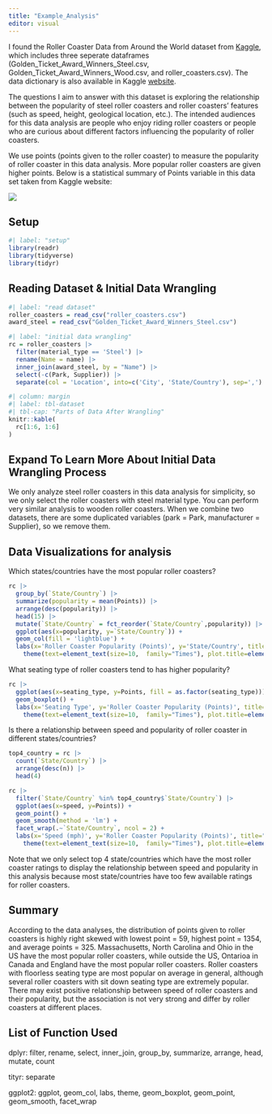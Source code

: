```yaml
---
title: "Example_Analysis"
editor: visual
---
```


I found the Roller Coaster Data from Around the World dataset from [Kaggle](https://www.kaggle.com/datasets/thedevastator/roller-coaster-data-from-around-the-world?select=Golden_Ticket_Award_Winners_Steel.csv), which includes three seperate dataframes (Golden_Ticket_Award_Winners_Steel.csv, Golden_Ticket_Award_Winners_Wood.csv, and roller_coasters.csv). The data dictionary is also available in Kaggle [website](https://www.kaggle.com/datasets/thedevastator/roller-coaster-data-from-around-the-world?select=Golden_Ticket_Award_Winners_Steel.csv).

The questions I aim to answer with this dataset is exploring the relationship between the popularity of steel roller coasters and roller coasters' features (such as speed, height, geological location, etc.). The intended audiences for this data analysis are people who enjoy riding roller coasters or people who are curious about different factors influencing the popularity of roller coasters.

We use points (points given to the roller coaster) to measure the popularity of roller coaster in this data analysis. More popular roller coasters are given higher points. Below is a statistical summary of Points variable in this data set taken from Kaggle website:

![](Points_summary.png)

## Setup

```r
#| label: "setup"
library(readr)
library(tidyverse)
library(tidyr)
```

## Reading Dataset & Initial Data Wrangling

```r
#| label: "read dataset"
roller_coasters = read_csv("roller_coasters.csv")
award_steel = read_csv("Golden_Ticket_Award_Winners_Steel.csv")
```

```r
#| label: "initial data wrangling"
rc = roller_coasters |> 
  filter(material_type == 'Steel') |>
  rename(Name = name) |> 
  inner_join(award_steel, by = "Name") |> 
  select(-c(Park, Supplier)) |>
  separate(col = 'Location', into=c('City', 'State/Country'), sep=',')
```

```r
#| column: margin
#| label: tbl-dataset
#| tbl-cap: "Parts of Data After Wrangling"
knitr::kable(
  rc[1:6, 1:6]
)
```

::: {.callout-caution collapse="true"}
# Expand To Learn More About Initial Data Wrangling Process

We only analyze steel roller coasters in this data analysis for simplicity, so we only select the roller coasters with steel material type. You can perform very similar analysis to wooden roller coasters. When we combine two datasets, there are some duplicated variables (park = Park, manufacturer = Supplier), so we remove them.
:::

## Data Visualizations for analysis

Which states/countries have the most popular roller coasters?

```r
rc |> 
  group_by(`State/Country`) |>
  summarize(popularity = mean(Points)) |>
  arrange(desc(popularity)) |>
  head(15) |>
  mutate(`State/Country` = fct_reorder(`State/Country`,popularity)) |>
  ggplot(aes(x=popularity, y=`State/Country`)) +
  geom_col(fill = 'lightblue') +
  labs(x='Roller Coaster Popularity (Points)', y='State/Country', title="The Top 15 States/Countries (if not US) Which Have the Most Popular Steel Roller Coasters", subtitle="Massachusetts and North Carolina in the US have the most popular roller coasters. \nOutside the US, Ontarioa (a province in Canada) and England have the most popular roller coasters", caption = 'The Bar Plot of Roller Coaster Popularity by State/Country') +
    theme(text=element_text(size=10,  family="Times"), plot.title=element_text(size=12, face='bold'))
```

What seating type of roller coasters tend to has higher popularity?

```r
rc |> 
  ggplot(aes(x=seating_type, y=Points, fill = as.factor(seating_type))) +
  geom_boxplot() +
  labs(x='Seating Type', y='Roller Coaster Popularity (Points)', title="The Popularity of Roller Coaster and Its Seating Type", subtitle="Roller coasters with Sit Down seating type have the highest popularity among all roller coasters, \nbut overall, the roller coasters with Floorless seating type have the highest popularity on avergae, \nthe roller coasters with Wing seating type have the lowest popularity on average.", caption = 'The Boxplot of Roller Coaster Popularity by Seating Type', fill = 'Seating Type') +
    theme(text=element_text(size=10,  family="Times"), plot.title=element_text(size=12, face='bold'))
```

Is there a relationship between speed and popularity of roller coaster in different states/countries?

```r
top4_country = rc |> 
  count(`State/Country`) |>
  arrange(desc(n)) |>
  head(4)

rc |>
  filter(`State/Country` %in% top4_country$`State/Country`) |>
  ggplot(aes(x=speed, y=Points)) +
  geom_point() + 
  geom_smooth(method = 'lm') +
  facet_wrap(.~`State/Country`, ncol = 2) +
  labs(x='Speed (mph)', y='Roller Coaster Popularity (Points)', title="The Popularity of Roller Coasters and Their Speeds in Top 4 States/Countries \nwhich Have the Most Roller Coaster Ratings", subtitle="We can see a relatively positive relationship (although not very strong due to small amount of data) \nbetween speed and roller coaster popularity in Ohio and Florida. \nHowever, there seems no positive relationship between speed and popularity of roller coaster in Quebec and Georgia.", caption = 'The Scatterplot Between Speed and Roller Coaster Popularity by State/Country') +
    theme(text=element_text(size=10,  family="Times"), plot.title=element_text(size=12, face='bold'))
```

::: callout-note
Note that we only select top 4 state/countries which have the most roller coaster ratings to display the relationship between speed and popularity in this analysis because most state/countries have too few available ratings for roller coasters.
:::

## Summary
According to the data analyses, the distribution of points given to roller coasters is highly right skewed with lowest point = 59, highest point = 1354, and average points = 325. Massachusetts, North Carolina and Ohio in the US have the most popular roller coasters, while outside the US, Ontarioa in Canada and England have the most popular roller coasters. Roller coasters with floorless seating type are most popular on average in general, although several roller coasters with sit down seating type are extremely popular. There may exist positive relationship between speed of roller coasters and their popularity, but the association is not very strong and differ by roller coasters at different places. 

## List of Function Used
dplyr: filter, rename, select, inner_join, group_by, summarize, arrange, head, mutate, count

tityr: separate

ggplot2: ggplot, geom_col, labs, theme, geom_boxplot, geom_point, geom_smooth, facet_wrap

